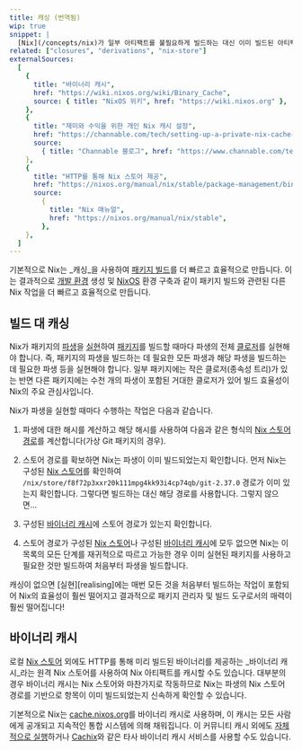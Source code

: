 ```yaml
---
title: 캐싱 (번역됨)
wip: true
snippet: |
  [Nix](/concepts/nix)가 일부 아티팩트를 불필요하게 빌드하는 대신 이미 빌드된 아티팩트를 사용하는 메커니즘입니다. (이하 내용은 원본 유지)
related: ["closures", "derivations", "nix-store"]
externalSources:
  [
    {
      title: "바이너리 캐시",
      href: "https://wiki.nixos.org/wiki/Binary_Cache",
      source: { title: "NixOS 위키", href: "https://wiki.nixos.org" },
    },
    {
      title: "재미와 수익을 위한 개인 Nix 캐시 설정",
      href: "https://channable.com/tech/setting-up-a-private-nix-cache-for-fun-and-profit",
      source:
        { title: "Channable 블로그", href: "https://www.channable.com/tech" },
    },
    {
      title: "HTTP를 통해 Nix 스토어 제공",
      href: "https://nixos.org/manual/nix/stable/package-management/binary-cache-substituter",
      source:
        {
          title: "Nix 매뉴얼",
          href: "https://nixos.org/manual/nix/stable",
        },
    },
  ]
---
```


기본적으로 Nix는 _캐싱_을 사용하여 [패키지 빌드][packages]를 더 빠르고 효율적으로 만듭니다.
이는 결과적으로 [개발 환경][dev] 생성 및 [NixOS] 환경 구축과 같이 패키지 빌드와 관련된 다른 Nix 작업을 더 빠르고 효율적으로 만듭니다.

## 빌드 대 캐싱

Nix가 패키지의 [파생][derivation]을 [실현][realising]하여 [패키지][packages]를 빌드할 때마다 파생의 전체 [클로저][closure]를 실현해야 합니다. 즉, 패키지의 파생을 빌드하는 데 필요한 모든 파생과 해당 파생을 빌드하는 데 필요한 파생 등을 실현해야 합니다.
일부 패키지에는 작은 클로저(종속성 트리)가 있는 반면 다른 패키지에는 수천 개의 파생이 포함된 거대한 클로저가 있어 빌드 효율성이 Nix의 주요 관심사입니다.

Nix가 파생을 실현할 때마다 수행하는 작업은 다음과 같습니다.

1. 파생에 대한 해시를 계산하고 해당 해시를 사용하여 다음과 같은 형식의 [Nix 스토어 경로][store-paths]를 계산합니다(가상 Git 패키지의 경우).

   <NixStorePath pkg="git-2.37.0" hash="f8f72p3xxr20k111mpg4kk93i4cp74qb" />

1. 스토어 경로를 확보하면 Nix는 파생이 이미 빌드되었는지 확인합니다.
   먼저 Nix는 구성된 [Nix 스토어][store]를 확인하여 `/nix/store/f8f72p3xxr20k111mpg4kk93i4cp74qb/git-2.37.0` 경로가 이미 있는지 확인합니다.
   그렇다면 빌드하는 대신 해당 경로를 사용합니다.
   그렇지 않으면...

1. 구성된 [바이너리 캐시](#binary-caches)에 스토어 경로가 있는지 확인합니다.

1. 스토어 경로가 구성된 [Nix 스토어][store]나 구성된 [바이너리 캐시](#binary-caches)에 모두 없으면 Nix는 이 목록의 모든 단계를 재귀적으로 따르고 가능한 경우 이미 실현된 패키지를 사용하고 필요한 것만 빌드하여 처음부터 파생을 빌드합니다.

<Admonition success title="캐싱 없는 Nix">
  캐싱이 없으면 [실현][realising]에는 매번 모든 것을 처음부터 빌드하는 작업이 포함되어 Nix의 효율성이 훨씬 떨어지고 결과적으로 패키지 관리자 및 빌드 도구로서의 매력이 훨씬 떨어집니다!
</Admonition>

## 바이너리 캐시

로컬 [Nix 스토어][store] 외에도 HTTP를 통해 미리 빌드된 바이너리를 제공하는 _바이너리 캐시_라는 원격 Nix 스토어를 사용하여 Nix 아티팩트를 캐시할 수도 있습니다.
대부분의 경우 바이너리 캐시는 Nix 스토어와 마찬가지로 작동하므로 Nix는 파생의 Nix 스토어 경로를 기반으로 항목이 이미 빌드되었는지 신속하게 확인할 수 있습니다.

기본적으로 Nix는 [cache.nixos.org][cache]를 바이너리 캐시로 사용하며, 이 캐시는 모든 사람에게 공개되고 지속적인 통합 시스템에 의해 채워집니다.
이 커뮤니티 캐시 외에도 [자체적으로 실행][run]하거나 [Cachix]와 같은 타사 바이너리 캐시 서비스를 사용할 수도 있습니다.

[binary-cache]: https://nixos.org/manual/nix/stable/package-management/binary-cache-substituter
[cache]: http://cache.nixos.org
[cachix]: https://www.cachix.org
[closure]: /concepts/closures
[derivation]: /concepts/derivations
[dev]: /concepts/dev-env
[nixos]: /concepts/nixos
[packages]: /concepts/packages
[realising]: /concepts/realisation
[run]: https://wiki.nixos.org/wiki/Binary_Cache
[store]: /concepts/nix-store
[store-paths]: /concepts/nix-store#store-paths

